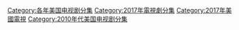 [[Category:各年美国电视剧分集|Category:各年美国电视剧分集]][[Category:2017年電視劇分集|Category:2017年電視劇分集]][[Category:2017年美國電視|Category:2017年美國電視]][[Category:2010年代美国电视剧分集|Category:2010年代美国电视剧分集]]